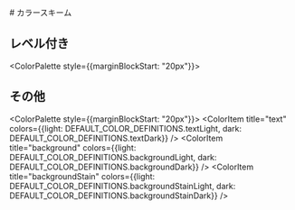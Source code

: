 

<Meta title="Design/カラースキーム"/>

<div style={{marginBlockEnd: "40px"}}>
  # カラースキーム
</div>

## レベル付き
<ColorPalette style={{marginBlockStart: "20px"}}>
  <ColorItem
    title="primary"
    colors={DEFAULT_COLOR_DEFINITIONS.primary}
  />
  <ColorItem
    title="secondary"
    colors={DEFAULT_COLOR_DEFINITIONS.secondary}
  />
  <ColorItem
    title="blue"
    colors={DEFAULT_COLOR_DEFINITIONS.blue}
  />
  <ColorItem
    title="red"
    colors={DEFAULT_COLOR_DEFINITIONS.red}
  />
  <ColorItem
    title="gray"
    colors={DEFAULT_COLOR_DEFINITIONS.gray}
  />
</ColorPalette>

## その他
<ColorPalette style={{marginBlockStart: "20px"}}>
  <ColorItem
    title="text"
    colors={{light: DEFAULT_COLOR_DEFINITIONS.textLight, dark: DEFAULT_COLOR_DEFINITIONS.textDark}}
  />
  <ColorItem
    title="background"
    colors={{light: DEFAULT_COLOR_DEFINITIONS.backgroundLight, dark: DEFAULT_COLOR_DEFINITIONS.backgroundDark}}
  />
  <ColorItem
    title="backgroundStain"
    colors={{light: DEFAULT_COLOR_DEFINITIONS.backgroundStainLight, dark: DEFAULT_COLOR_DEFINITIONS.backgroundStainDark}}
  />
</ColorPalette>